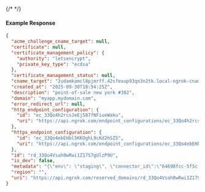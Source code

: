 {/* <!-- Code generated for API Clients. DO NOT EDIT. --> */}

#### Example Response
```json
{
  "acme_challenge_cname_target": null,
  "certificate": null,
  "certificate_management_policy": {
    "authority": "letsencrypt",
    "private_key_type": "ecdsa"
  },
  "certificate_management_status": null,
  "cname_target": "2udamkamcl8pjmrff.42sfexup93qn3n2tk.local-ngrok-cname.com",
  "created_at": "2025-09-30T18:54:25Z",
  "description": "point-of-sale new york #302",
  "domain": "myapp.mydomain.com",
  "error_redirect_url": null,
  "http_endpoint_configuration": {
    "id": "ec_33Qo4h2rcsJeEj587fNFiueWaku",
    "uri": "https://api.ngrok.com/endpoint_configurations/ec_33Qo4h2rcsJeEj587fNFiueWaku"
  },
  "https_endpoint_configuration": {
    "id": "ec_33Qo4ebEHbl5KKOghL9cKd2hSZ5",
    "uri": "https://api.ngrok.com/endpoint_configurations/ec_33Qo4ebEHbl5KKOghL9cKd2hSZ5"
  },
  "id": "rd_33Qo4Vsah0wRwi1Z17S7gUlzP9U",
  "is_dev": false,
  "metadata": "{\"env\": \"staging\", \"connector_id\":\"64698fcc-5f5c-4b63-910e-8669d04bd943\"}",
  "region": "",
  "uri": "https://api.ngrok.com/reserved_domains/rd_33Qo4Vsah0wRwi1Z17S7gUlzP9U"
}

```